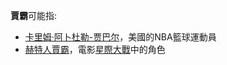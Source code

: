 '''賈霸'''可能指:
*[[卡里姆·阿卜杜勒-贾巴尔|卡里姆·阿卜杜勒-贾巴尔]]，美國的NBA籃球運動員
*[[赫特人賈霸|赫特人賈霸]]，電影[[星際大戰|星際大戰]]中的角色
{{disambig|L|Cat=二字译名消歧义}}